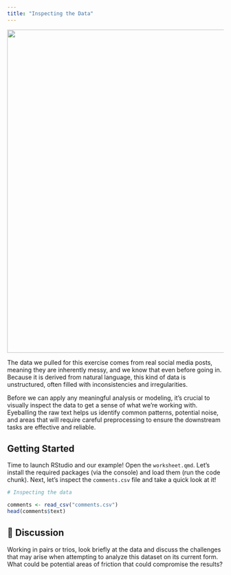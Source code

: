 ```yaml
---
title: "Inspecting the Data"
---
```


![](images/mark-severance.png){fig-align="center" width="750"}

The data we pulled for this exercise comes from real social media posts, meaning they are inherently messy, and we know that even before going in. Because it is derived from natural language, this kind of data is unstructured, often filled with inconsistencies and irregularities.

Before we can apply any meaningful analysis or modeling, it’s crucial to visually inspect the data to get a sense of what we’re working with. Eyeballing the raw text helps us identify common patterns, potential noise, and areas that will require careful preprocessing to ensure the downstream tasks are effective and reliable.


## Getting Started

Time to launch RStudio and our example!
Open the `worksheet.qmd`. Let's install the required packages (via the console) and load them (run the code chunk). Next, let's inspect the `comments.csv` file and take a quick look at it!

``` r
# Inspecting the data

comments <- read_csv("comments.csv")
head(comments$text)
```

::: {.callout-note icon="false"}
# 💬 Discussion

Working in pairs or trios, look briefly at the data and discuss the challenges that may arise when attempting to analyze this dataset on its current form. What could be potential areas of friction that could compromise the results?
:::
